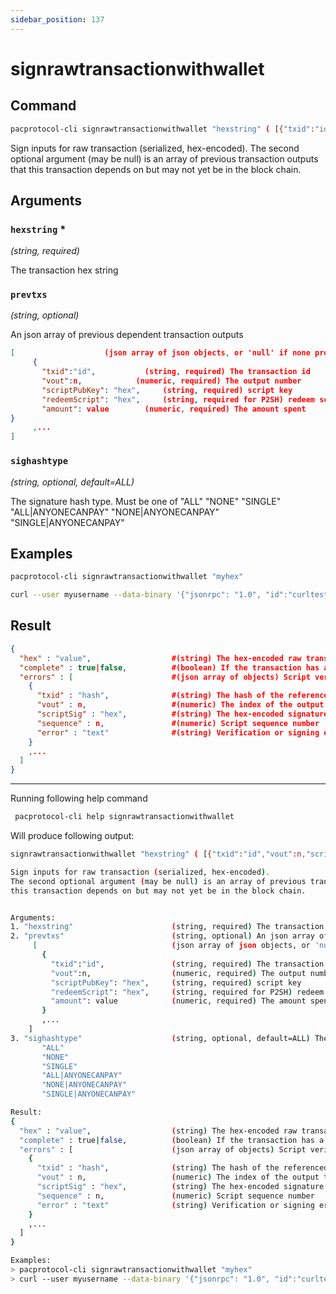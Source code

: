 ```yaml
---
sidebar_position: 137
---
```


# signrawtransactionwithwallet
## Command

```bash
pacprotocol-cli signrawtransactionwithwallet "hexstring" ( [{"txid":"id","vout":n,"scriptPubKey":"hex","redeemScript":"hex"},...] sighashtype )
```

Sign inputs for raw transaction (serialized, hex-encoded).
The second optional argument (may be null) is an array of previous transaction outputs that
this transaction depends on but may not yet be in the block chain.




## Arguments

### `hexstring` <span class='asterisk'>*</span>
*(string, required)*

The transaction hex string


### `prevtxs` 
*(string, optional)*

An json array of previous dependent transaction outputs
     


```json
[                    (json array of json objects, or 'null' if none provided)
     {
       "txid":"id",           (string, required) The transaction id
       "vout":n,            (numeric, required) The output number
       "scriptPubKey": "hex",     (string, required) script key
       "redeemScript": "hex",     (string, required for P2SH) redeem script
       "amount": value        (numeric, required) The amount spent
}
     ,...
]
```



### `sighashtype` 
*(string, optional, default=ALL)*

The signature hash type. Must be one of
       "ALL"
       "NONE"
       "SINGLE"
       "ALL|ANYONECANPAY"
       "NONE|ANYONECANPAY"
       "SINGLE|ANYONECANPAY"


## Examples
```bash
pacprotocol-cli signrawtransactionwithwallet "myhex"
```

```bash
curl --user myusername --data-binary '{"jsonrpc": "1.0", "id":"curltest", "method": "signrawtransactionwithwallet", "params": ["myhex"] }' -H 'content-type: text/plain;' http://127.0.0.1:1111/
```
## Result
```json
{
  "hex" : "value",                  #(string) The hex-encoded raw transaction with signature#(s)
  "complete" : true|false,          #(boolean) If the transaction has a complete set of signatures
  "errors" : [                      #(json array of objects) Script verification errors #(if there are any)
    {
      "txid" : "hash",              #(string) The hash of the referenced, previous transaction
      "vout" : n,                   #(numeric) The index of the output to spent and used as input
      "scriptSig" : "hex",          #(string) The hex-encoded signature script
      "sequence" : n,               #(numeric) Script sequence number
      "error" : "text"              #(string) Verification or signing error related to the input
    }
    ,...
  ]
}
```


___

Running following help command
```bash
 pacprotocol-cli help signrawtransactionwithwallet
```
Will produce following output:


```bash
signrawtransactionwithwallet "hexstring" ( [{"txid":"id","vout":n,"scriptPubKey":"hex","redeemScript":"hex"},...] sighashtype )

Sign inputs for raw transaction (serialized, hex-encoded).
The second optional argument (may be null) is an array of previous transaction outputs that
this transaction depends on but may not yet be in the block chain.


Arguments:
1. "hexstring"                      (string, required) The transaction hex string
2. "prevtxs"                        (string, optional) An json array of previous dependent transaction outputs
     [                              (json array of json objects, or 'null' if none provided)
       {
         "txid":"id",               (string, required) The transaction id
         "vout":n,                  (numeric, required) The output number
         "scriptPubKey": "hex",     (string, required) script key
         "redeemScript": "hex",     (string, required for P2SH) redeem script
         "amount": value            (numeric, required) The amount spent
       }
       ,...
    ]
3. "sighashtype"                    (string, optional, default=ALL) The signature hash type. Must be one of
       "ALL"
       "NONE"
       "SINGLE"
       "ALL|ANYONECANPAY"
       "NONE|ANYONECANPAY"
       "SINGLE|ANYONECANPAY"

Result:
{
  "hex" : "value",                  (string) The hex-encoded raw transaction with signature(s)
  "complete" : true|false,          (boolean) If the transaction has a complete set of signatures
  "errors" : [                      (json array of objects) Script verification errors (if there are any)
    {
      "txid" : "hash",              (string) The hash of the referenced, previous transaction
      "vout" : n,                   (numeric) The index of the output to spent and used as input
      "scriptSig" : "hex",          (string) The hex-encoded signature script
      "sequence" : n,               (numeric) Script sequence number
      "error" : "text"              (string) Verification or signing error related to the input
    }
    ,...
  ]
}

Examples:
> pacprotocol-cli signrawtransactionwithwallet "myhex"
> curl --user myusername --data-binary '{"jsonrpc": "1.0", "id":"curltest", "method": "signrawtransactionwithwallet", "params": ["myhex"] }' -H 'content-type: text/plain;' http://127.0.0.1:1111/

```

